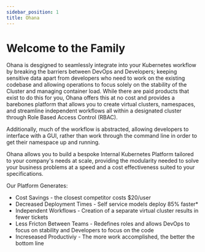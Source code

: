 ```yaml
---
sidebar_position: 1
title: Ohana
---
```

# Welcome to the Family

<!-- import { Button, TextField } from '@material-ui/core' -->
<!-- 

"Ohana is a full-stack management tool that abstracts Kubernetess workflow for engineering and DevOps teams by giving developers the freedom to create self-service namespaces and virtual clusters on-demand through RBAC, which improves deployment times, decreases costs, and allows for multi-tenancy within a cluster." -->

Ohana is desgigned to seamlessly integrate into your Kubernetes workflow by breaking the barriers between DevOps and Developers; keeping sensitive data apart from developers who need to work on the existing codebase and allowing operations to focus solely on the stability of the Cluster and managing container load. While there are paid products that exist to do this for you, Ohana offers this at no cost and provides a barebones platform that allows you to create virtual clusters, namespaces, and streamline independent workflows all within a designated cluster through Role Based Access Control (RBAC). 

Additionally, much of the workflow is abstracted, allowing developers to interface with a GUI, rather than work through the command line in order to get their namespace up and running.

Ohana allows you to build a bespoke Internal Kubernetes Platform tailored to your company's needs at scale, providing the modularity needed to solve your business problems at a speed and a cost effectiveness suited to your specifications.

Our Platform Generates:
- Cost Savings - the closest competitor costs $20/user
- Decreased Deployment Times - Self service models deploy 85% faster*
- Independent Workflows - Creation of a separate virtual cluster results in fewer tickets
- Less Fricton Between Teams - Redefines roles and allows DevOps to focus on stability and Developers to focus on the code
- Increseased Productiviy - The more work accomplished, the better the bottom line
